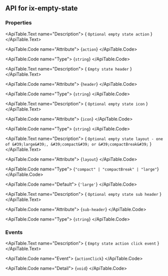 
## API for ix-empty-state

### Properties

<ApiTable id="property-action">
  <ApiTable.PropertyHeader name="action" singleFramework="">
  </ApiTable.PropertyHeader>

  <ApiTable.Text name="Description">
    { `Optional empty state action` }
  </ApiTable.Text>

  <ApiTable.Code name="Attribute">
    {`action`}
  </ApiTable.Code>

  <ApiTable.Code name="Type">
   {`string`}
  </ApiTable.Code>


</ApiTable>
<ApiTable id="property-header">
  <ApiTable.PropertyHeader name="header" singleFramework="">
  </ApiTable.PropertyHeader>

  <ApiTable.Text name="Description">
    { `Empty state header` }
  </ApiTable.Text>

  <ApiTable.Code name="Attribute">
    {`header`}
  </ApiTable.Code>

  <ApiTable.Code name="Type">
   {`string`}
  </ApiTable.Code>


</ApiTable>
<ApiTable id="property-icon">
  <ApiTable.PropertyHeader name="icon" singleFramework="">
  </ApiTable.PropertyHeader>

  <ApiTable.Text name="Description">
    { `Optional empty state icon` }
  </ApiTable.Text>

  <ApiTable.Code name="Attribute">
    {`icon`}
  </ApiTable.Code>

  <ApiTable.Code name="Type">
   {`string`}
  </ApiTable.Code>


</ApiTable>
<ApiTable id="property-layout">
  <ApiTable.PropertyHeader name="layout" singleFramework="">
  </ApiTable.PropertyHeader>

  <ApiTable.Text name="Description">
    { `Optional empty state layout - one of &#39;large&#39;, &#39;compact&#39; or &#39;compactBreak&#39;` }
  </ApiTable.Text>

  <ApiTable.Code name="Attribute">
    {`layout`}
  </ApiTable.Code>

  <ApiTable.Code name="Type">
   {`"compact" | "compactBreak" | "large"`}
  </ApiTable.Code>

  <ApiTable.Code name="Default">
    {`'large'`}
  </ApiTable.Code>

</ApiTable>
<ApiTable id="property-subHeader">
  <ApiTable.PropertyHeader name="subHeader" singleFramework="">
  </ApiTable.PropertyHeader>

  <ApiTable.Text name="Description">
    { `Optional empty state sub header` }
  </ApiTable.Text>

  <ApiTable.Code name="Attribute">
    {`sub-header`}
  </ApiTable.Code>

  <ApiTable.Code name="Type">
   {`string`}
  </ApiTable.Code>


</ApiTable>


### Events

<ApiTable id="event-actionClick">
  <ApiTable.EventHeader name="actionClick">
  </ApiTable.EventHeader>

  <ApiTable.Text name="Description">
    { `Empty state action click event` }
  </ApiTable.Text>

  <ApiTable.Code name="Event">
    {`actionClick`}
  </ApiTable.Code>

  <ApiTable.Code name="Detail">
    {`void`}
  </ApiTable.Code>
</ApiTable>


